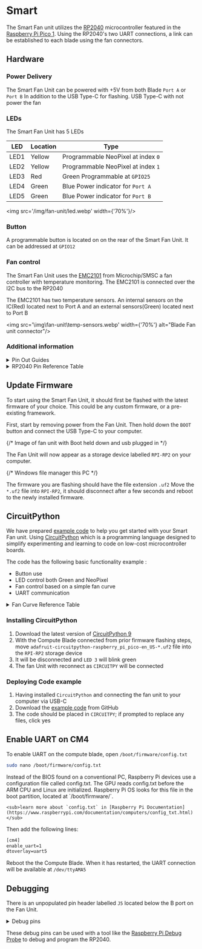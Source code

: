 

# Smart

The Smart Fan unit utilizes the [RP2040](https://www.raspberrypi.com/products/rp2040/specifications/) microcontroller featured in the [Raspberry Pi Pico 1](https://www.raspberrypi.com/documentation/microcontrollers/pico-series.html). Using the RP2040's two UART connections, a link can be established to each blade using the fan connectors.

## Hardware

### Power Delivery
The Smart Fan Unit can be powered with +5V from both Blade `Port A` or `Port B` In addition to the USB Type-C for flashing. USB Type-C with not power the fan

### LEDs

The Smart Fan Unit has 5 LEDs

| LED  | Location | Type                               |
| ---- | -------- | ---------------------------------- |
| LED1 | Yellow   | Programmable NeoPixel at index `0` |
| LED2 | Yellow   | Programmable NeoPixel at index `1` |
| LED3 | Red      | Green Programmable at `GPIO25`     |
| LED4 | Green    | Blue Power indicator for `Port A`  |
| LED5 | Green    | Blue Power indicator for `Port B`  |
<img src='/img/fan-unit/led.webp' width={'70%'}/>

### Button

A programmable button is located on on the rear of the Smart Fan Unit. It can be addressed at `GPIO12`

### Fan control

The Smart Fan Unit uses the [EMC2101](https://www.microchip.com/en-us/product/emc2101) from Microchip/SMSC a fan controller with temperature monitoring. The EMC2101 is connected over the I2C bus to the RP2040

The EMC2101 has two temperature sensors. An internal sensors on the IC(Red) located next to Port A and an external sensors(Green) located next to Port B

<img src='\img\fan-unit\temp-sensors.webp' width={'70%'} alt="Blade Fan unit connector"/>

### Additional information
<details>
  <summary>Pin Out Guides</summary>
  <h3>Smart Fan Unit</h3>
  <img src='/img/fan-unit/smart-gpio.svg' width={'70%'} alt="Smart Fan Unit blade connecter pin out"/>
  <h3>Fan Header</h3>
  <img src='/img/fan-unit/fan-header.svg' width={'70%'}/>
  <h3>J5 Debug Header</h3>
  <img src='/img/fan-unit/j5-debug.svg' width={'70%'}/>
  
</details>

<details>
  <summary>RP2040 Pin Reference Table</summary>

  Pins used by the Smart Fan Unit

  | Pins(RP2040) | Functions         |
  |:------------:|:-----------------:|
  | GPIO1        | UART0 RX          |
  | GPIO2        | UART0 TX          |
  | GPIO4        | I2C-SDA           |
  | GPIO5        | I2C-SCL           |
  | GPIO8        | UART1 TX          |
  | GPIO9        | UART1 RX          |
  | GPIO12       | Button            |
  | GPIO15       | Two NeoPixel LEDs |
  | GPIO16       | Power to Fan      |
  | GPIO25       | LED3              |
</details>


## Update Firmware

To start using the Smart Fan Unit, it should first be flashed with the latest firmware of your choice. This could be any custom firmware, or a pre-existing framework.

First, start by removing power from the Fan Unit. Then hold down the `BOOT` button and connect the USB Type-C to your computer.

{/* Image of fan unit with Boot held down and usb plugged in */}

The Fan Unit will now appear as a storage device labelled `RPI-RP2` on your computer.

{/* Windows file manager this PC */}

The firmware you are flashing should have the file extension `.uf2`
Move the `*.uf2` file into `RPI-RP2`, it should disconnect after a few seconds and reboot to the newly installed firmware.

## CircuitPython

We have prepared [example code](https://github.com/uptime-lab/circuitpy-fan-unit) to help you get started with your Smart Fan unit. Using [CircuitPython](https://circuitpython.org/) which is a programming language designed to simplify experimenting and learning to code on low-cost microcontroller boards.

The code has the following basic functionality example :
- Button use
- LED control both Green and NeoPixel
- Fan control based on a simple fan curve
- UART communication

<details>
  <summary>Fan Curve Reference Table</summary>

  Fan Curve used in example code

  | Temp Range         | Present Fan Speed |
  | :----------------: | :---------------: |
  | t >= 40C           | 100%              |
  | 35C {"<="} t < 40C | 70%               |
  | 33C {"<="} t < 35C | 60%               |
  | 31C {"<="} t < 33C | 40%               |
  | 29C {"<="} t < 31C | 30%               |
  | 29C < t            | 10%               |
</details>

### Installing CircuitPython
1. Download the latest version of [CircuitPython 9](https://circuitpython.org/board/raspberry_pi_pico/)
2. With the Compute Blade connected from prior firmware flashing steps, move `adafruit-circuitpython-raspberry_pi_pico-en_US-*.uf2` file into the `RPI-RP2` storage device
4. It will be disconnected and `LED 3` will blink green
3. The fan Unit with reconnect as `CIRCUITPY` will be connected

### Deploying Code example

1. Having installed `CircuitPython` and connecting the fan unit to your computer via USB-C
2. Download the [example code](https://github.com/uptime-lab/circuitpy-fan-unit) from GitHub
3. The code should be placed in `CIRCUITPY`; if prompted to replace any files, click yes

## Enable UART on CM4

To enable UART on the compute blade, open `/boot/firmware/config.txt`

```bash 
sudo nano /boot/firmware/config.txt
```

<Admonition type='info'>
    Instead of the BIOS found on a conventional PC, Raspberry Pi devices use a configuration file called config.txt. The GPU reads config.txt before the ARM CPU and Linux are initialized. Raspberry Pi OS looks for this file in the boot partition, located at `/boot/firmware/`.

    <sub>learn more about `config.txt` in [Raspberry Pi Documentation](https://www.raspberrypi.com/documentation/computers/config_txt.html)</sub>
</Admonition>

Then add the following lines:

```txt
[cm4]
enable_uart=1
dtoverlay=uart5
```

Reboot the the Compute Blade. When it has restarted, the UART connection will be available at `/dev/ttyAMA5`

## Debugging

There is an unpopulated pin header labelled `J5` located below the B port on the Fan Unit.

<details>
  <summary>Debug pins</summary>
  <img src='/img/fan-unit/j5-debug.svg' width={'70%'} alt="J5 Debug pins"/>
</details>

These debug pins can be used with a tool like the [Raspberry Pi Debug Probe](https://www.raspberrypi.com/documentation/microcontrollers/debug-probe.html) to debug and program the RP2040.
